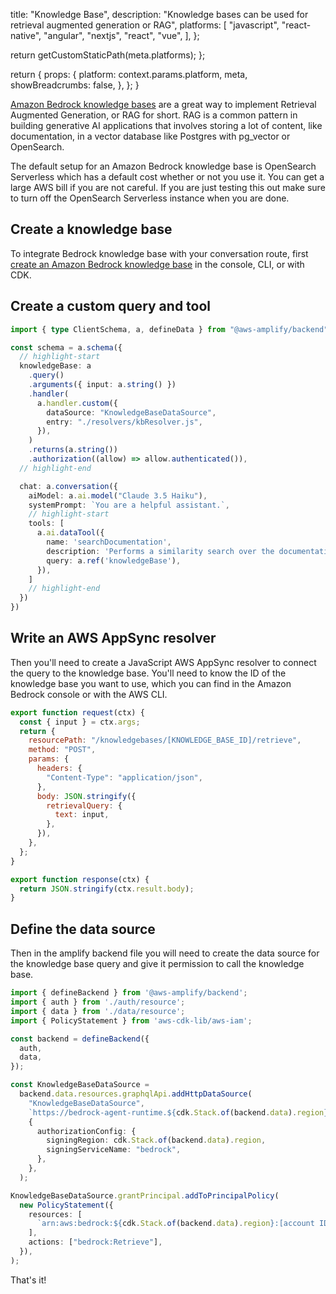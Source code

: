 
  title: "Knowledge Base",
  description:
    "Knowledge bases can be used for retrieval augmented generation or RAG",
  platforms: [
    "javascript",
    "react-native",
    "angular",
    "nextjs",
    "react",
    "vue",
  ],
};

  return getCustomStaticPath(meta.platforms);
};

  return {
    props: {
      platform: context.params.platform,
      meta,
      showBreadcrumbs: false,
    },
  };
}

[Amazon Bedrock knowledge bases](https://docs.aws.amazon.com/bedrock/latest/userguide/knowledge-base.html) are a great way to implement Retrieval Augmented Generation, or RAG for short. RAG is a common pattern in building generative AI applications that involves storing a lot of content, like documentation, in a vector database like Postgres with pg_vector or OpenSearch.


<Callout warning>

The default setup for an Amazon Bedrock knowledge base is OpenSearch Serverless which has a default cost whether or not you use it. You can get a large AWS bill if you are not careful. If you are just testing this out make sure to turn off the OpenSearch Serverless instance when you are done. 

</Callout>

## Create a knowledge base

To integrate Bedrock knowledge base with your conversation route, first [create an Amazon Bedrock knowledge base](https://docs.aws.amazon.com/bedrock/latest/userguide/knowledge-base-create.html) in the console, CLI, or with CDK. 

## Create a custom query and tool

```ts title="amplify/data/resource.ts"
import { type ClientSchema, a, defineData } from "@aws-amplify/backend";

const schema = a.schema({
  // highlight-start
  knowledgeBase: a
    .query()
    .arguments({ input: a.string() })
    .handler(
      a.handler.custom({
        dataSource: "KnowledgeBaseDataSource",
        entry: "./resolvers/kbResolver.js",
      }),
    )
    .returns(a.string())
    .authorization((allow) => allow.authenticated()),
  // highlight-end

  chat: a.conversation({
    aiModel: a.ai.model("Claude 3.5 Haiku"),
    systemPrompt: `You are a helpful assistant.`,
    // highlight-start
    tools: [
      a.ai.dataTool({
        name: 'searchDocumentation',
        description: 'Performs a similarity search over the documentation for ...',
        query: a.ref('knowledgeBase'),
      }),
    ]
    // highlight-end
  })
})
```

## Write an AWS AppSync resolver

Then you'll need to create a JavaScript AWS AppSync resolver to connect the query to the knowledge base. You'll need to know the ID of the knowledge base you want to use, which you can find in the Amazon Bedrock console or with the AWS CLI.

```javascript title="amplify/data/resolvers/kbResolver.js"
export function request(ctx) {
  const { input } = ctx.args;
  return {
    resourcePath: "/knowledgebases/[KNOWLEDGE_BASE_ID]/retrieve",
    method: "POST",
    params: {
      headers: {
        "Content-Type": "application/json",
      },
      body: JSON.stringify({
        retrievalQuery: {
          text: input,
        },
      }),
    },
  };
}

export function response(ctx) {
  return JSON.stringify(ctx.result.body);
}

```

## Define the data source

Then in the amplify backend file you will need to create the data source for the knowledge base query and give it permission to call the knowledge base. 

```ts title="amplify/backend.ts"
import { defineBackend } from '@aws-amplify/backend';
import { auth } from './auth/resource';
import { data } from './data/resource';
import { PolicyStatement } from 'aws-cdk-lib/aws-iam';

const backend = defineBackend({
  auth,
  data,
});

const KnowledgeBaseDataSource =
  backend.data.resources.graphqlApi.addHttpDataSource(
    "KnowledgeBaseDataSource",
    `https://bedrock-agent-runtime.${cdk.Stack.of(backend.data).region}.amazonaws.com`,
    {
      authorizationConfig: {
        signingRegion: cdk.Stack.of(backend.data).region,
        signingServiceName: "bedrock",
      },
    },
  );

KnowledgeBaseDataSource.grantPrincipal.addToPrincipalPolicy(
  new PolicyStatement({
    resources: [
      `arn:aws:bedrock:${cdk.Stack.of(backend.data).region}:[account ID]:knowledge-base/[knowledge base ID]`
    ],
    actions: ["bedrock:Retrieve"],
  }),
);
```

That's it!


